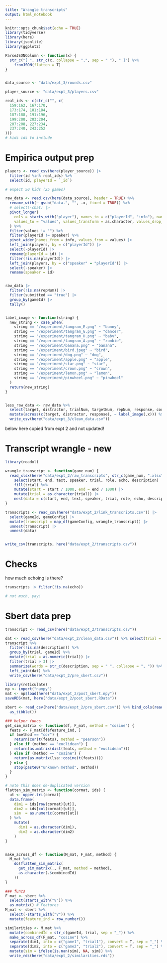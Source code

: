 ```yaml
---
title: "Wrangle transcripts"
output: html_notebook
---
```



```r
knitr::opts_chunk$set(echo = TRUE)
library(tidyverse)
library(here)
library(jsonlite)
library(ggplot2)

ParseJSONColumn <- function(x) {
  str_c("[ ", str_c(x, collapse = ",", sep = " "), " ]") %>%
    fromJSON(flatten = T)
}


data_source <- "data/expt_3/rounds.csv"

player_source <- "data/expt_3/players.csv"

real_ids <- c(str_c("", c(
  159:162, 167:170,
  173:174, 181:184,
  187:188, 191:196,
  199:200, 203:204,
  207:208, 227:234,
  237:240, 243:252
)))
# kids ids to include
```

# Empirica output prep

```r
players <- read_csv(here(player_source)) |>
  filter(id %in% real_ids) %>%
  select(id, playerId = `_id`)

# expect 50 kids (25 games)
```

```r
raw_data <- read.csv(here(data_source), header = TRUE) %>%
  rename_with(~ gsub("data.", "", .x, fixed = TRUE)) %>%
  # select(-chat) |>
  pivot_longer(
    cols = starts_with("player"), names_to = c("playerId", "info"), names_prefix = "player_", names_sep = "_",
    values_to = "values", values_transform = as.character, values_drop_na = T
  ) %>%
  filter(values != "") %>%
  filter(playerId != speaker) %>%
  pivot_wider(names_from = info, values_from = values) |>
  left_join(players, by = c("playerId")) |>
  select(-playerId) |>
  rename(playerId = id) |>
  filter(!is.na(playerId)) |>
  left_join(players, by = c("speaker" = "playerId")) |>
  select(-speaker) |>
  rename(speaker = id)


raw_data |>
  filter(!is.na(repNum)) |>
  filter(submitted == "true") |>
  group_by(gameId) |>
  tally()


label_image <- function(string) {
  new_string <- case_when(
    string == "/experiment/tangram_E.png" ~ "bunny",
    string == "/experiment/tangram_G.png" ~ "dancer",
    string == "/experiment/tangram_H.png" ~ "baby",
    string == "/experiment/tangram_A.png" ~ "zombie",
    string == "/experiment/banana.png" ~ "banana",
    string == "/experiment/bird.jpeg" ~ "bird",
    string == "/experiment/dog.png" ~ "dog",
    string == "/experiment/apple.png" ~ "apple",
    string == "/experiment/star.png" ~ "star",
    string == "/experiment/crown.png" ~ "crown",
    string == "/experiment/lemon.png" ~ "lemon",
    string == "/experiment/pinwheel.png" ~ "pinwheel"
  )
  return(new_string)
}


less_raw_data <- raw_data %>%
  select(target, distractor, trialNum, targetNum, repNum, response, correct, time, listener = playerId, speaker, gameId) %>%
  mutate(across(c(target, distractor, response), ~ label_image(.x))) %>%
  write_csv(here("data/expt_3/clean_data.csv"))
```

below here copied from expt 2 and not updated!

# Transcript wrangle - new

```r
library(readxl)

wrangle_transcript <- function(game_num) {
  read_xlsx(here("data/expt_2/raw_transcripts", str_c(game_num, ".xlsx"))) |>
    select(start, end, text, speaker, trial, role, echo, description) |>
    fill(trial) %>%
    mutate(start = start / 1000, end = end / 1000) |>
    mutate(trial = as.character(trial)) |>
    nest(data = c(start, end, text, speaker, trial, role, echo, description))
}

transcripts <- read_csv(here("data/expt_2/link_transcripts.csv")) |>
  select(gameId, gameConfig) |>
  mutate(transcript = map_df(gameConfig, wrangle_transcript)) |>
  unnest(transcript) |>
  unnest(data)


write_csv(transcripts, here("data/expt_2/transcripts.csv"))
```


# Checks

how much echoing is there?

```r
transcripts |> filter(!is.na(echo))

# not much, yay!
```


# Sbert data prep

```r
transcript <- read_csv(here("data/expt_2/transcripts.csv"))

dat <- read_csv(here("data/expt_2/clean_data.csv")) %>% select(trial = trialNum, gameId, target, distractor)
transcript %>%
  filter(!is.na(description)) %>%
  group_by(trial, gameId) %>%
  mutate(trial = as.numeric(trial)) |>
  filter(trial > 3) |>
  summarize(words = str_c(description, sep = " ", collapse = ", ")) %>%
  left_join(dat) %>%
  write_csv(here("data/expt_2/pre_sbert.csv"))
```

```r
library(reticulate)
np <- import("numpy")
mat <- np$load(here("data/expt_2/post_sbert.npy"))
saveRDS(mat, here("data/expt_2/post_sbert.RData"))
```

```r
sbert <- read_csv(here("data/expt_2/pre_sbert.csv")) %>% bind_cols(read_rds(here("data/expt_2/post_sbert.RData")) %>%
  as_tibble())

### helper funcs
get_sim_matrix <- function(df, F_mat, method = "cosine") {
  feats <- F_mat[df$feature_ind, ]
  if (method == "cor") {
    return(cor(t(feats), method = "pearson"))
  } else if (method == "euclidean") {
    return(as.matrix(dist(feats, method = "euclidean")))
  } else if (method == "cosine") {
    return(as.matrix(lsa::cosine(t(feats))))
  } else {
    stop(paste0("unknown method", method))
  }
}

# note this does de-duplicated version
flatten_sim_matrix <- function(cormat, ids) {
  ut <- upper.tri(cormat)
  data.frame(
    dim1 = ids[row(cormat)[ut]],
    dim2 = ids[col(cormat)[ut]],
    sim  = as.numeric(cormat[ut])
  ) %>%
    mutate(
      dim1 = as.character(dim1),
      dim2 = as.character(dim2)
    )
}


make_across_df <- function(M_mat, F_mat, method) {
  M_mat %>%
    do(flatten_sim_matrix(
      get_sim_matrix(., F_mat, method = method),
      as.character(.$combinedId)
    ))
}

### funcs
F_mat <- sbert %>%
  select(starts_with("V")) %>%
  as.matrix() # Features
M_mat <- sbert %>%
  select(-starts_with("V")) %>%
  mutate(feature_ind = row_number())

similarities <- M_mat %>%
  mutate(combinedId = str_c(gameId, trial, sep = "_")) %>%
  make_across_df(F_mat, "cosine") %>%
  separate(dim1, into = c("game1", "trial1"), convert = T, sep = "_") %>%
  separate(dim2, into = c("game2", "trial2"), convert = T, sep = "_") %>%
  mutate(sim = ifelse(is.nan(sim), NA, sim)) %>%
  write_rds(here("data/expt_2/similarities.rds"))
```
